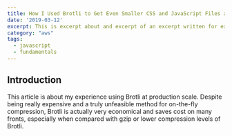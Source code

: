 ```yaml
---
title: How I Used Brotli to Get Even Smaller CSS and JavaScript Files at CDN Scale
date: '2019-03-12'
excerpt: This is excerpt about and excerpt of an excerpt written for excerpt
category: "aws"
tags: 
  - javascript
  - fundamentals
---
```


## Introduction

This article is about my experience using Brotli at production scale. Despite being really expensive and a truly unfeasible method for on-the-fly compression, Brotli is actually very economical and saves cost on many fronts, especially when compared with gzip or lower compression levels of Brotli.